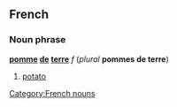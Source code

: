 ==French==
===Noun phrase===
'''[[pomme]] [[de]] [[terre]]''' ''f'' (''plural'' '''pommes de terre''')

#[[potato]]

[[Category:French nouns]]